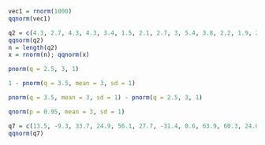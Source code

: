 ```r
vec1 = rnorm(1000)
qqnorm(vec1)

q2 = c(4.3, 2.7, 4.3, 4.3, 3.4, 1.5, 2.1, 2.7, 3, 5.4, 3.8, 2.2, 1.9, 2.7, 2.7, 2.6, 3.3, 2.1, 3.4, 1.8, 9.8, 10.4, 10.1, 10.8, 9.9, 10.5, 11.1, 9.3, 8.7, 10, 9.8, 9.5, 9.6, 9.4, 10.7, 11.2, 11, 9.6, 11.2, 9.7)
qqnorm(q2)
n = length(q2)
x = rnorm(n); qqnorm(x)

pnorm(q = 2.5, 3, 1)

1 - pnorm(q = 3.5, mean = 3, sd = 1)

pnorm(q = 3.5, mean = 3, sd = 1) - pnorm(q = 2.5, 3, 1)

qnorm(p = 0.95, mean = 3, sd = 1)

q7 = c(13.5, -9.3, 33.7, 24.9, 56.1, 27.7, -31.4, 0.6, 63.9, 60.3, 24.0, 7.5, 18.5, 5.6, 8.0, 12.1, 42.0, 5.7, 4.0, -1.5, 53.2, 12.0, 46.2, 45.6, 24.8, -1.5, 44.7, 34.3, -20.8, 44.2, 11.6, 38.6, -15.6, -37.5, 32.8, -5.1, 0.2, 35.0, -7.0, -12.1)
qqnorm(q7)
```


